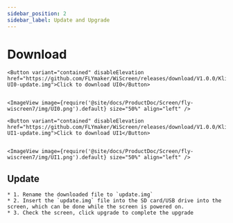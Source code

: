 ```yaml
---
sidebar_position: 2
sidebar_label: Update and Upgrade
---
```







# Download
    <Button variant="contained" disableElevation href="https://github.com/FLYmaker/WiScreen/releases/download/V1.0.0/Klipper-UI0-update.img">Click to download UI0</Button>
    

    <ImageView image={require('@site/docs/ProductDoc/Screen/fly-wiscreen7/img/UI0.png').default} size="50%" align="left" />

    <Button variant="contained" disableElevation href="https://github.com/FLYmaker/WiScreen/releases/download/V1.0.0/Klipper-UI1-update.img">Click to download UI1</Button>
   

    <ImageView image={require('@site/docs/ProductDoc/Screen/fly-wiscreen7/img/UI1.png').default} size="50%" align="left" />

## Update
    * 1. Rename the downloaded file to `update.img`
    * 2. Insert the `update.img` file into the SD card/USB drive into the screen, which can be done while the screen is powered on.
    * 3. Check the screen, click upgrade to complete the upgrade

